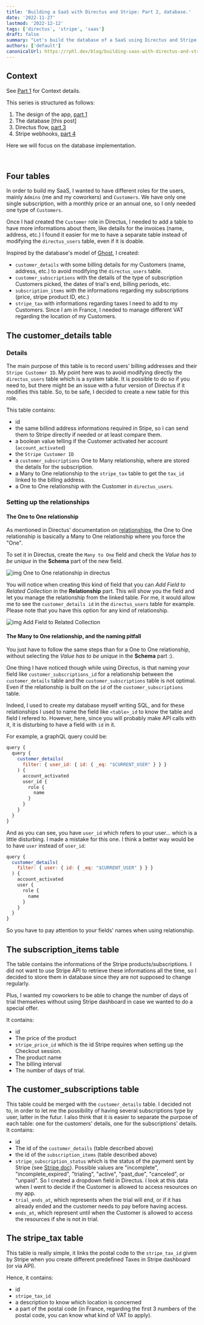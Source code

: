```yaml
---
title: 'Building a SaaS with Directus and Stripe: Part 2, database.'
date: '2022-11-27'
lastmod: '2022-12-12'
tags: ['directus', 'stripe', 'saas']
draft: false
summary: "Let's build the database of a SaaS using Directus and Stripe Billing."
authors: ['default']
canonicalUrl: https://rphl.dev/blog/building-saas-with-directus-and-stripe-part2
---
```


## Context

See [Part 1](https://rphl.dev/blog/building-saas-with-directus-and-stripe-part1) for Context details.

This series is structured as follows:

1. The design of the app, [part 1](https://rphl.dev/blog/building-saas-with-directus-and-stripe-part1)
2. The database [this post]
3. Directus flow, [part 3](https://rphl.dev/blog/building-saas-with-directus-and-stripe-part3)
4. Stripe webhooks, [part 4](https://rphl.dev/blog/building-saas-with-directus-and-stripe-part4)

Here we will focus on the database implementation.

<TOCInline toc={props.toc} asDisclosure toHeading={3} />
<br />

## Four tables

In order to build my SaaS, I wanted to have different roles for the users, mainly `Admins` (me and my coworkers) and `Customers`.
We have only one single subscription, with a monthly price or an annual one, so I only needed one type of `Customers`.

Once I had created the `Customer` role in Directus, I needed to add a table to have more informations about them, like
details for the invoices (name, address, etc.) I found it easier for me to have a separate table instead of modifying the
`directus_users` table, even if it is doable.

Inspired by the database's model of [Ghost](https://ghost.io), I created:

- `customer_details` with some billing details for my Customers (name, address, etc.) to avoid
  modifying the `directus_users` table.
- `customer_subscriptions` with the details of the type of subscription Customers picked, the dates
  of trial's end, billing periods, etc.
- `subscription_items` with the informations regarding my subscriptions (price, stripe product ID, etc.)
- `stripe_tax` with informations regarding taxes I need to add to my Customers. Since I am in France,
  I needed to manage different VAT regarding the location of my Customers.

## The customer_details table

### Details

The main purpose of this table is to record users' billing addresses and their `Stripe Customer ID`.
My point here was to avoid modifying directly the `directus_users` table which is a system table.
It is possible to do so if you need to, but there might be an issue with a futur version of Directus
if it modifies this table. So, to be safe, I decided to create a new table for this role.

This table contains:

- id
- the same billind address informations required in Stipe, so I can send them to Stripe
  directly if needed or at least compare them.
- a boolean value telling if the Customer activated her account (`account_activated`)
- the `Stripe Customer ID`
- a `customer_subscriptions` One to Many relationship, where are stored the details for the subscription.
- a Many to One relationship to the `stripe_tax` table to get the `tax_id` linked to the billing address.
- a One to One relationship with the Customer in `directus_users`.

### Setting up the relationships

#### The One to One relationship

As mentioned in Directus' documentation on [relationships](https://docs.directus.io/configuration/data-model/relationships.html#many-to-one-m2o),
the One to One relationship is basically a Many to One relationship where you force the "One".

To set it in Directus, create the `Many to One` field and check the _Value has to be unique_ in the **Schema** part of
the new field.

![img One to One relationship in directus](/static/images/one-to-one-relationship.webp)

You will notice when creating this kind of field that you can _Add Field to Related Collection_ in the **Relationship**
part. This will show you the field and let you manage the relationship from the linked table. For me, it would
allow me to see the `customer_details id` in the `directus_users` table for example. Please note that you
have this option for any kind of relationship.

![img Add Field to Related Collection](/static/images/add-field-to-related-collection.webp)

#### The Many to One relationship, and the naming pitfall

You just have to follow the same steps than for a One to One relationship, without selecting the _Value has to be unique_ in the **Schema** part :).

One thing I have noticed though while using Directus, is that naming your field like `customer_subscriptions_id`
for a relationship between the `customer_details` table and the `customer_subscriptions` table is not
optimal. Even if the relationship is built on the `id` of the `customer_subscriptions` table.

Indeed, I used to create my database myself writing SQL, and for these relationships I used to
name the field like `<table>_id` to know the table and field I refered to. However, here, since you will probably
make API calls with it, it is disturbing to have a field with `id` in it.

For example, a graphQL query could be:

```jsx
query {
  query {
    customer_details(
      filter: { user_id: { id: { _eq: "$CURRENT_USER" } } }
    ) {
      account_activated
      user_id {
        role {
          name
        }
      }
    }
  }
}
```

And as you can see, you have `user_id` which refers to your user... which is a little disturbing.
I made a mistake for this one. I think a better way would be to have `user` instead of `user_id`:

```jsx
query {
  customer_details(
    filter: { user: { id: { _eq: "$CURRENT_USER" } } }
  ) {
    account_activated
    user {
      role {
        name
      }
    }
  }
}
```

So you have to pay attention to your fields' names when using relationship.

## The subscription_items table

The table contains the informations of the Stripe products/subscriptions. I did not want to use Stripe API
to retrieve these informations all the time, so I decided to store them in database since they are not
supposed to change regularly.

Plus, I wanted my coworkers to be able to change the number of days of trial themselves without using Stripe dashboard
in case we wanted to do a special offer.

It contains:

- id
- The price of the product
- `stripe_price_id` which is the id Stripe requires when setting up the Checkout session.
- The product name
- The billing interval
- The number of days of trial.

## The customer_subscriptions table

This table could be merged with the `customer_details` table. I decided not to, in order to let me the
possibility of having several subscriptions type by user, latter in the futur. I also think that it is
easier to separate the purpose of each table: one for the customers' details, one for the subscriptions' details.
It contains:

- id
- The id of the `customer_details` (table described above)
- the id of the `subscription_items` (table described above)
- `stripe_subscription_status` which is the status of the payment sent by Stripe
  (see [Stripe doc](https://stripe.com/docs/api/subscriptions/object#subscription_object-status)).
  Possible values are "incomplete", "incomplete_expired", "trialing", "active", "past_due", "canceled",
  or "unpaid". So I created a dropdown field in Directus. I look at this data when I went to decide if
  the Customer is allowed to access resources on my app.
- `trial_ends_at`, which represents when the trial will end, or if it has already ended and the customer
  needs to pay before having access.
- `ends_at`, which represent until when the Customer is allowed to access the resources if she is
  not in trial.

## The stripe_tax table

This table is really simple, it links the postal code to the `stripe_tax_id` given by Stripe when you
create different predefined Taxes in Stripe dashboard (or via API).

Hence, it contains:

- id
- `stripe_tax_id`
- a description to know which location is concerned
- a part of the postal code (in France, regarding the first 3 numbers of the postal code, you can know what
  kind of VAT to apply).
